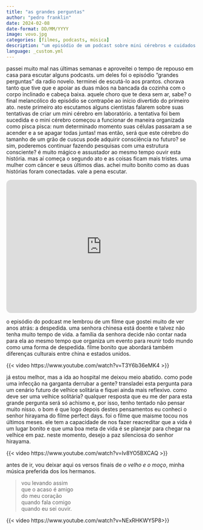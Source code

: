 ```yaml
---
title: "as grandes perguntas"
author: "pedro franklin"
date: 2024-02-08
date-format: DD/MM/YYYY
image: vovo.jpg
categories: [filmes, podcasts, música]
description: "um episódio de um podcast sobre mini cérebros e cuidados paliativos nos últimos dias de uma pessoa; os filmes **a despedida** e **perfect days**; a música **o velho e o moço**."
language: _custom.yml
---
```


passei muito mal nas últimas semanas e aproveitei o tempo de repouso em casa para escutar alguns podcasts. um deles foi o episódio "grandes perguntas" da radio novelo. terminei de escutá-lo aos prantos. chorava tanto que tive que e apoiar as duas mãos na bancada da cozinha com o corpo inclinado e cabeça baixa. aquele choro que te dexa sem ar, sabe? o final melancólico do episódio se contrapõe ao início divertido do primeiro ato. neste primeiro ato escutamos alguns cientistas falarem sobre suas tentativas de criar um mini cérebro em laboratório. a tentativa foi bem sucedida e o mini cérebro começou a funcionar de maneira organizada como pisca pisca: num determinado momento suas células passaram a se acender e a se apagar todas juntas! mas então, será que este cérebro do tamanho de um grão de cuscus pode adquirir consciência no futuro? se sim, poderemos continuar fazendo pesquisas com uma estrutura consciente? é muito mágico e assustador ao mesmo tempo ouvir esta história. mas aí começa o segundo ato e as coisas ficam mais tristes. uma mulher com câncer e seus últimos dias. achei muito bonito como as duas histórias foram conectadas. vale a pena escutar.

<iframe style="border-radius:12px" src="https://open.spotify.com/embed/episode/1TTWckzjqPvVt6rcrzpkQr?utm_source=generator" width="100%" height="352" frameBorder="0" allowfullscreen="" allow="autoplay; clipboard-write; encrypted-media; fullscreen; picture-in-picture" loading="lazy"></iframe>

o episódio do podcast me lembrou de um filme que gostei muito de ver anos atrás: a despedida. uma senhora chinesa está doente e talvez não tenha muito tempo de vida. a família da senhora decide não contar nada para ela ao mesmo tempo que organiza um evento para reunir todo mundo como uma forma de despedida. filme bonito que abordará também diferenças culturais entre china e estados unidos. 

{{< video https://www.youtube.com/watch?v=T3Y6b36eMK4 >}}

já estou melhor, mas a ida ao hospital me deixou meio abatido. como pode uma infecção na garganta derrubar a gente? transladei esta pergunta para um cenário futuro de velhice solitária e fiquei ainda mais reflexivo. como deve ser uma velhice solitária? qualquer resposta que eu me der para esta grande pergunta será só achismo e, por isso, tenho tentado não pensar muito nisso. o bom é que logo depois destes pensamentos eu conheci o senhor hirayama do filme perfect days. foi o filme que maisme tocou nos últimos meses. ele tem a capacidade de nos fazer reacreditar que a vida é um lugar bonito e que uma boa meta de vida é se planejar para chegar na velhice em paz. neste momento, desejo a paz silenciosa do senhor hirayama.

{{< video https://www.youtube.com/watch?v=Iv8YO5BXCAQ >}}

antes de ir, vou deixar aqui os versos finais de *o velho e o moço*, minha música preferida dos los hermanos.

> vou levando assim<br />
que o acaso é amigo<br />
do meu coração<br />
quando fala comigo<br />
quando eu sei ouvir.

{{< video https://www.youtube.com/watch?v=NExRHKWY5P8>}}